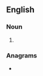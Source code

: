 ==English==

===Noun===
{{head|en|noun form}}

# {{plural of|ravelin|lang=en}}

===Anagrams===
* {{anagrams|en|a=aeilnrsv|inslaver}}